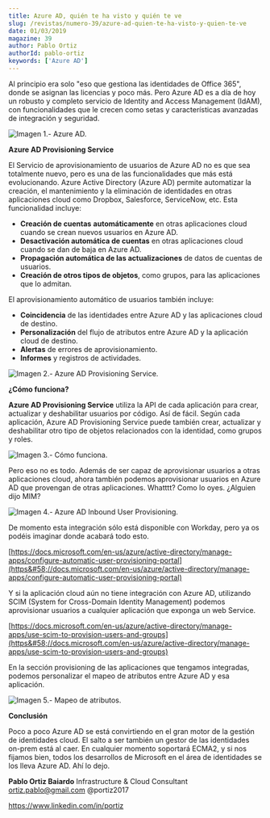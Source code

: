 ```yaml
---
title: Azure AD, quién te ha visto y quién te ve
slug: /revistas/numero-39/azure-ad-quien-te-ha-visto-y-quien-te-ve
date: 01/03/2019
magazine: 39
author: Pablo Ortiz
authorId: pablo-ortiz
keywords: ['Azure AD']
---
```






​Al principio era solo "eso que gestiona las identidades de Office 365", donde se asignan las licencias y poco más. Pero Azure AD es a día de hoy un robusto y completo servicio de Identity and Access Management (IdAM), con funcionalidades que le crecen como setas y características avanzadas de integración y seguridad.

![Imagen 1.- Azure AD.](../../../images/numero39/azure-ad-quien-te-ha-visto-y-quien-te-ve/image1.png)

**Azure AD Provisioning Service**

El Servicio de aprovisionamiento de usuarios de Azure AD no es que sea totalmente nuevo, pero es una de las funcionalidades que más está evolucionando. Azure Active Directory (Azure AD) permite automatizar la creación, el mantenimiento y la eliminación de identidades en otras aplicaciones cloud como Dropbox, Salesforce, ServiceNow, etc. Esta funcionalidad incluye:

- **Creación de cuentas** **automáticamente** en otras aplicaciones cloud cuando se crean nuevos usuarios en Azure AD.
- **Desactivación automática de cuentas** en otras aplicaciones cloud cuando se dan de baja en Azure AD.
- **Propagación automática de las actualizaciones** de datos de cuentas de usuarios.
- **Creación de otros tipos de objetos**, como grupos, para las aplicaciones que lo admitan.


El aprovisionamiento automático de usuarios también incluye:

- **Coincidencia** de las identidades entre Azure AD y las aplicaciones cloud de destino.
- **Personalización** del flujo de atributos entre Azure AD y la aplicación cloud de destino.
- **Alertas** de errores de aprovisionamiento.
- **Informes** y registros de actividades.


![Imagen 2.- Azure AD Provisioning Service.](../../../images/numero39/azure-ad-quien-te-ha-visto-y-quien-te-ve/image2.png)

**¿Cómo funciona?**

**Azure AD Provisioning Service** utiliza la API de cada aplicación para crear, actualizar y deshabilitar usuarios por código. Así de fácil. Según cada aplicación, Azure AD Provisioning Service puede también crear, actualizar y deshabilitar otro tipo de objetos relacionados con la identidad, como grupos y roles.

![Imagen 3.- Cómo funciona.](../../../images/numero39/azure-ad-quien-te-ha-visto-y-quien-te-ve/image3.png)

Pero eso no es todo. Además de ser capaz de aprovisionar usuarios a otras aplicaciones cloud, ahora también podemos aprovisionar usuarios en Azure AD que provengan de otras aplicaciones. Whatttt? Como lo oyes. ¿Alguien dijo MIM?

![Imagen 4.- Azure AD Inbound User Provisioning.](../../../images/numero39/azure-ad-quien-te-ha-visto-y-quien-te-ve/image4.png)

De momento esta integración sólo está disponible con Workday, pero ya os podéis imaginar donde acabará todo esto.

[https://docs.microsoft.com/en-us/azure/active-directory/manage-apps/configure-automatic-user-provisioning-portal](https&#58;//docs.microsoft.com/en-us/azure/active-directory/manage-apps/configure-automatic-user-provisioning-portal)

Y si la aplicación cloud aún no tiene integración con Azure AD, utilizando SCIM (System for Cross-Domain Identity Management) podemos aprovisionar usuarios a cualquier aplicación que exponga un web Service.

[https://docs.microsoft.com/en-us/azure/active-directory/manage-apps/use-scim-to-provision-users-and-groups](https&#58;//docs.microsoft.com/en-us/azure/active-directory/manage-apps/use-scim-to-provision-users-and-groups)

En la sección provisioning de las aplicaciones que tengamos integradas, podemos personalizar el mapeo de atributos entre Azure AD y esa aplicación.

![Imagen 5.- Mapeo de atributos.](../../../images/numero39/azure-ad-quien-te-ha-visto-y-quien-te-ve/image5.png)

**Conclusión**

Poco a poco Azure AD se está convirtiendo en el gran motor de la gestión de identidades cloud. El salto a ser también un gestor de las identidades on-prem está al caer. En cualquier momento soportará ECMA2, y si nos fijamos bien, todos los desarrollos de Microsoft en el área de identidades se los lleva Azure AD. Ahí lo dejo.



**Pablo Ortiz Baiardo**
 Infrastructure & Cloud Consultant
 [ortiz.pablo@gmail.com](mailto&#58;ortiz.pablo@gmail.com) 
@portiz2017

https://www.linkedin.com/in/portiz

